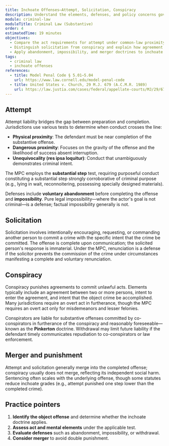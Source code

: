 ```yaml
---
title: Inchoate Offenses—Attempt, Solicitation, Conspiracy
description: Understand the elements, defenses, and policy concerns governing incomplete crimes and collective criminality.
module: criminal-law
moduleTitle: Criminal Law (Substantive)
order: 4
estimatedTime: 19 minutes
objectives:
  - Compare the act requirements for attempt under common-law proximity tests and the MPC substantial step test.
  - Distinguish solicitation from conspiracy and explain how agreement requirements shape liability.
  - Apply abandonment, impossibility, and merger doctrines to inchoate charges.
tags:
  - criminal law
  - inchoate offenses
references:
  - title: Model Penal Code § 5.01–5.04
    url: https://www.law.cornell.edu/model-penal-code
  - title: United States v. Church, 29 M.J. 679 (A.C.M.R. 1989)
    url: https://law.justia.com/cases/federal/appellate-courts/MJ/29/679/360678/
---
```


## Attempt

Attempt liability bridges the gap between preparation and completion. Jurisdictions use various tests to determine when conduct crosses the line:

- **Physical proximity**: The defendant must be near completion of the substantive offense.
- **Dangerous proximity**: Focuses on the gravity of the offense and the likelihood of success absent interruption.
- **Unequivocality (res ipsa loquitur)**: Conduct that unambiguously demonstrates criminal intent.

The MPC employs the **substantial step** test, requiring purposeful conduct constituting a substantial step strongly corroborative of criminal purpose (e.g., lying in wait, reconnoitering, possessing specially designed materials).

Defenses include **voluntary abandonment** before completing the offense and **impossibility**. Pure legal impossibility—where the actor's goal is not criminal—is a defense; factual impossibility generally is not.

## Solicitation

Solicitation involves intentionally encouraging, requesting, or commanding another person to commit a crime with the specific intent that the crime be committed. The offense is complete upon communication; the solicited person's response is immaterial. Under the MPC, renunciation is a defense if the solicitor prevents the commission of the crime under circumstances manifesting a complete and voluntary renunciation.

## Conspiracy

Conspiracy punishes agreements to commit unlawful acts. Elements typically include an agreement between two or more persons, intent to enter the agreement, and intent that the object crime be accomplished. Many jurisdictions require an overt act in furtherance, though the MPC requires an overt act only for misdemeanors and lesser felonies.

Conspirators are liable for substantive offenses committed by co-conspirators in furtherance of the conspiracy and reasonably foreseeable—known as the **Pinkerton** doctrine. Withdrawal may limit future liability if the defendant timely communicates repudiation to co-conspirators or law enforcement.

## Merger and punishment

Attempt and solicitation generally merge into the completed offense; conspiracy usually does not merge, reflecting its independent social harm. Sentencing often scales with the underlying offense, though some statutes reduce inchoate grades (e.g., attempt punished one step lower than the completed crime).

## Practice pointers

1. **Identify the object offense** and determine whether the inchoate doctrine applies.
2. **Assess act and mental elements** under the applicable test.
3. **Evaluate defenses** such as abandonment, impossibility, or withdrawal.
4. **Consider merger** to avoid double punishment.
